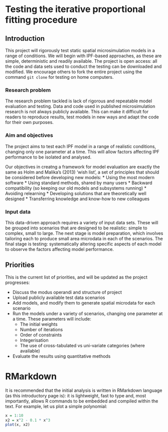 Testing the iterative proportional fitting procedure
========

Introduction
----------
This project will rigorously test static spatial microsimulation models in a range of conditions. We will begin with IPF-based approaches, as these are simple, deterministic and readily available. The project is open access: all the code and data sets used to conduct the testing can be downloaded and modified. We encourage others to fork the entire project using the command `git clone` for testing on home computers. 

### Research problem
The research problem tackled is lack of rigorous and repeatable model evaluation and testing. Data and code used in published microsimulation research is not always publicly available. This can make it difficult for readers to reproduce results, test models in new ways and adapt the code for their own purposes. 

### Aim and objectives
The project aims to test each IPF model in a range of realistic conditions, changing only one parameter at a time. This will allow factors affecting IPF performance to be isolated and analysed.

Our objectives in creatng a framework for model evaluation are exactly the same as Holm and Malika's (2013) 'wish list', a set of principles that should be considered before developing new models:
* Using the most modern software
* Using standard methods, shared by many users 
* Backward compatibility (so keeping our old models and subsystems running) 
* Avoiding relearning 
* Developing solutions that are theoretically well designed 
* Transferring knowledge and know-how to new colleagues

### Input data
This data-driven approach requires a variety of input data sets. These will be grouped into scenarios that are designed to be realistic: simple to complex, small to large. The next stage is model preparation, which involves tailoring each to produce small area microdata in each of the scenarios. The final stage is testing: systematically altering specific aspects of each model to observe the factors affecting model performance.

Priorities
----------------
This is the current list of priorities, and will be updated as the project progresses:

* Discuss the modus operandi and structure of project
* Upload publicly available test data scenarios
* Add models, and modify them to generate spatial microdata for each scenario
* Run the models under a variety of scenarios, changing one parameter at a time. These parameters will include:
  * The initial weights
  * Number of iterations
  * Order of constraints
  * Integerisation
  * The use of cross-tabulated vs uni-variate categories (where available)
* Evaluate the results using quantitative methods

RMarkdown
=======
It is recommended that the initial analysis is written in RMarkdown language (as this introductory page is): it is lightweight, fast to type and, most importantly, allows R commands to be embedded and compiled within the text. For example, let us plot a simple polynomial:

```r
x = 1:10
x2 = x^2 - 0.1 * x^3 
plot(x, x2)
```




